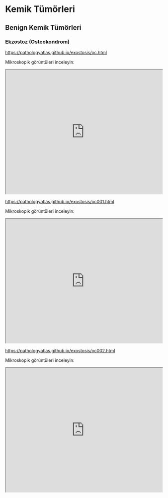 # Kemik Tümörleri

## Benign Kemik Tümörleri

### Ekzostoz (Osteokondrom)

<https://pathologyatlas.github.io/exostosis/oc.html>

Mikroskopik görüntüleri inceleyin:

<iframe src="https://pathologyatlas.github.io/exostosis/oc.html" style="height:400px;width:100%;">

</iframe>

<https://pathologyatlas.github.io/exostosis/oc001.html>

Mikroskopik görüntüleri inceleyin:

<iframe src="https://pathologyatlas.github.io/exostosis/oc001.html" style="height:400px;width:100%;">

</iframe>

<https://pathologyatlas.github.io/exostosis/oc002.html>

Mikroskopik görüntüleri inceleyin:

<iframe src="https://pathologyatlas.github.io/exostosis/oc002.html" style="height:400px;width:100%;">

</iframe>

### 
